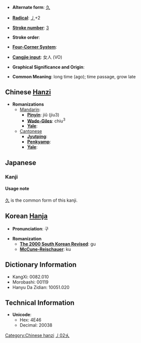 * '''Alternate form''': [[久]]

* '''[[Wiktionary:Chinese radical index| Radical]]''': [[Wiktionary:Chinese radical index 丿|丿]]+2

* '''[[Wiktionary:Chinese total strokes index|Stroke number]]''': [[Wiktionary:Chinese total strokes index 3|3]]

* '''Stroke order''': 

* '''[[Wiktionary:Chinese four corner index|Four-Corner System]]''': 

* '''[[Wiktionary:Chinese Cangjie index|Cangjie input]]''': 女人 (VO)

* '''Graphical Significance and Origin''': 

* '''Common Meaning''': long time (ago); time passage, grow late


== Chinese [[Hanzi]] ==

* '''Romanizations'''
** [[Mandarin]]:
*** '''[[Pinyin]]''': jiǔ (jiu3)
*** '''[[Wade-Giles]]''': chiu<sup>3</sup>
*** '''[[Yale]]''': 
**[[Cantonese]]
***'''[[Jyutping]]''':
***'''[[Penkyamp]]''': 
***'''[[Yale]]''': 



==Japanese==
===Kanji===
{{kanji|[[きゅう]] ([[kyū]]), [[く]] ([[ku]])|[[ひさしい]] ([[hisashii]])}}
====Usage note====
[[久]] is the common form of this kanji.


== Korean [[Hanja]] ==

* '''Pronunciation''': 구

* '''Romanization'''
** '''[[The 2000 South Korean Revised Romanization|The 2000 South Korean Revised]]''': gu
** '''[[McCune-Reischauer]]''': ku


== Dictionary Information ==

* KangXi: 0082.010
* Morobashi: 00119
* Hanyu Da Zidian: 10051.020

== Technical Information ==

* '''Unicode''':
** Hex: 4E46
** Decimal: 20038

[[Category:Chinese hanzi]]
[[Category:Japanese kanji|丿02乆]]